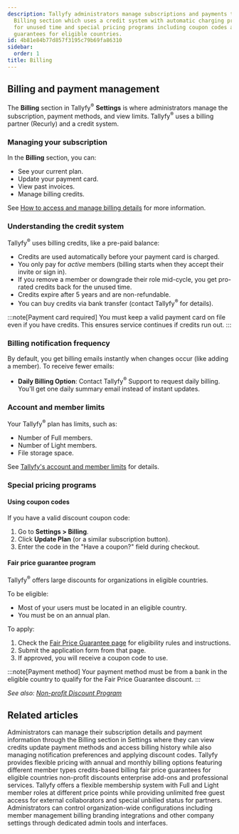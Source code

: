 ```yaml
---
description: Tallyfy administrators manage subscriptions and payments through the
  Billing section which uses a credit system with automatic charging pro-rated refunds
  for unused time and special pricing programs including coupon codes and fair price
  guarantees for eligible countries.
id: 4b81e84b77d857f3195c79b69fa86310
sidebar:
  order: 1
title: Billing
---
```



## Billing and payment management

The **Billing** section in Tallyfy<sup>®</sup> **Settings** is where administrators manage the subscription, payment methods, and view limits. Tallyfy<sup>®</sup> uses a billing partner (Recurly) and a credit system.

### Managing your subscription

In the **Billing** section, you can:
*   See your current plan.
*   Update your payment card.
*   View past invoices.
*   Manage billing credits.

See [How to access and manage billing details](/products/pro/settings/billing/how-to-access-and-manage-my-billing-details/) for more information.

### Understanding the credit system

Tallyfy<sup>®</sup> uses billing credits, like a pre-paid balance:

*   Credits are used automatically before your payment card is charged.
*   You only pay for *active* members (billing starts when they accept their invite or sign in).
*   If you remove a member or downgrade their role mid-cycle, you get pro-rated credits back for the unused time.
*   Credits expire after 5 years and are non-refundable.
*   You can buy credits via bank transfer (contact Tallyfy<sup>®</sup> for details).

:::note[Payment card required]
You must keep a valid payment card on file even if you have credits. This ensures service continues if credits run out.
:::

### Billing notification frequency

By default, you get billing emails instantly when changes occur (like adding a member). To receive fewer emails:

*   **Daily Billing Option**: Contact Tallyfy<sup>®</sup> Support to request daily billing. You'll get one daily summary email instead of instant updates.

### Account and member limits

Your Tallyfy<sup>®</sup> plan has limits, such as:
*   Number of Full members.
*   Number of Light members.
*   File storage space.

See [Tallyfy's account and member limits](/products/pro/settings/billing/what-are-tallyfys-account-and-member-limits/) for details.

### Special pricing programs

#### Using coupon codes

If you have a valid discount coupon code:
<Steps>
1. Go to **Settings > Billing**.
2. Click **Update Plan** (or a similar subscription button).
3. Enter the code in the "Have a coupon?" field during checkout.
</Steps>

#### Fair price guarantee program

Tallyfy<sup>®</sup> offers large discounts for organizations in eligible countries.

To be eligible:
*   Most of your users must be located in an eligible country.
*   You must be on an annual plan.

To apply:
<Steps>
1. Check the [Fair Price Guarantee page](https://tallyfy.com/pricing/fair-price-guarantee/) for eligibility rules and instructions.
2. Submit the application form from that page.
3. If approved, you will receive a coupon code to use.
</Steps>

:::note[Payment method]
Your payment method must be from a bank in the eligible country to qualify for the Fair Price Guarantee discount.
:::

*See also: [Non-profit Discount Program](/products/pro/pricing/how-to-apply-for-tallyfys-nonprofit-program-discount/)*


<PageTree />


## Related articles
<CardGrid>
<LinkTitleCard header="<b>Billing > Access and manage my billing details</b>" href="/products/pro/settings/billing/how-to-access-and-manage-my-billing-details/" > Administrators can manage their subscription details and payment information through the Billing section in Settings where they can view credits update payment methods and access billing history while also managing notification preferences and applying discount codes. </LinkTitleCard>
<LinkTitleCard header="<b>Pro > Pricing</b>" href="/products/pro/pricing/" > Tallyfy provides flexible pricing with annual and monthly billing options featuring different member types credits-based billing fair price guarantees for eligible countries non-profit discounts enterprise add-ons and professional services. </LinkTitleCard>
<LinkTitleCard header="<b>Billing > Tallyfy's Account and Member Limits</b>" href="/products/pro/settings/billing/what-are-tallyfys-account-and-member-limits/" > Tallyfy offers a flexible membership system with Full and Light member roles at different price points while providing unlimited free guest access for external collaborators and special unbilled status for partners. </LinkTitleCard>
<LinkTitleCard header="<b>Settings > Organization settings</b>" href="/products/pro/settings/org-settings/" > Administrators can control organization-wide configurations including member management billing branding integrations and other company settings through dedicated admin tools and interfaces. </LinkTitleCard>
</CardGrid>